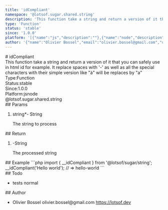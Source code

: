 ```yaml
---
title: 'idCompliant'
namespace: '@lotsof.sugar.shared.string'
description: 'This function take a string and return a version of it that you can safely use in html id for example. It replace spaces with &#39;-&#39; as well as all the special characters with their simple version like &quot;à&quot; will be replaces by &quot;a&quot;'
type: 'Function'
status: 'stable'
since: '1.0.0'
platform: '[{"name":"js","description":""},{"name":"node","description":""}]'
author: '{"name":"Olivier Bossel","email":"olivier.bossel@gmail.com","url":"https://lotsof.dev"}'
---
```

<div class="docmap-mdx">
# idCompliant
<div class="_description typo-lead typo-format">
This function take a string and return a version of it that you can safely use
in html id for example. It replace spaces with &#39;-&#39; as well as all the special characters
with their simple version like &quot;à&quot; will be replaces by &quot;a&quot;
</div>
<div class="_metas">
<div class="_type"><span class="_type-label">Type:</span><span class="_type-value">Function</span></div>
<div class="_status"><span class="_status-label">Status:</span><span class="_status-value -stable">stable</span></div>
<div class="_since"><span class="_since-label">Since:</span><span class="_since-value">1.0.0</span></div>
<div class="_platform"><span class="_platform-label">Platform:</span><span class="_platform-value -js">js</span><span class="_platform-value -node">node</span></div>
</div>
<div class="_namespace">@lotsof.sugar.shared.string</div>
<div class="_params">
## Params
<ol class="_list">
<li class="_item">
<span class="_name">string<span class="_required">*</span></span><span class="_default">-</span> <span class="_type">String</span>
<p class="_description">The string to process</p>
</li>
</ol>
</div>
<div class="_return">
## Return
<ol class="_list">
<li class="_item">
<span class="_default">-</span><span class="_type">String</span>
<p class="_description">The processed string</p>
</li>
</ol>
</div>
<div class="_examples">
## Example
```php
import { __idCompliant } from '@lotsof/sugar/string';
__idCompliant('Hello world'); // => hello-world
```
</div>
<div class="_todo">
## Todo
<ul class="_list">
<li class="_item">
<span class="_description">tests</span>
<span class="_priority -normal">normal</span>
</li>
</ul>
</div>
<div class="_author">
## Author
<ul class="_list">
<li class="_item">
<span class="_name">Olivier Bossel</span>
<span class="_email">olivier.bossel@gmail.com</span>
<a href="https://lotsof.dev" target="_blank" class="_url">https://lotsof.dev</a>
</li>
</ul>
</div>
</div>